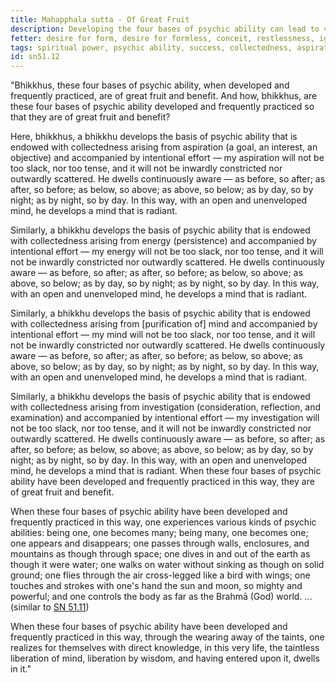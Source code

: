 ```yaml
---
title: Mahapphala sutta - Of Great Fruit
description: Developing the four bases of psychic ability can lead to various kinds of psychic abilities and the realization of the taintless liberation of mind.
fetter: desire for form, desire for formless, conceit, restlessness, ignorance
tags: spiritual power, psychic ability, success, collectedness, aspiration, persistence, energy, mind, investigation, reflection, close examination, sn, sn45-56, sn51
id: sn51.12
---
```


"Bhikkhus, these four bases of psychic ability, when developed and frequently practiced, are of great fruit and benefit. And how, bhikkhus, are these four bases of psychic ability developed and frequently practiced so that they are of great fruit and benefit?

Here, bhikkhus, a bhikkhu develops the basis of psychic ability that is endowed with collectedness arising from aspiration (a goal, an interest, an objective) and accompanied by intentional effort — my aspiration will not be too slack, nor too tense, and it will not be inwardly constricted nor outwardly scattered. He dwells continuously aware — as before, so after; as after, so before; as below, so above; as above, so below; as by day, so by night; as by night, so by day. In this way, with an open and unenveloped mind, he develops a mind that is radiant.

Similarly, a bhikkhu develops the basis of psychic ability that is endowed with collectedness arising from energy (persistence) and accompanied by intentional effort — my energy will not be too slack, nor too tense, and it will not be inwardly constricted nor outwardly scattered. He dwells continuously aware — as before, so after; as after, so before; as below, so above; as above, so below; as by day, so by night; as by night, so by day. In this way, with an open and unenveloped mind, he develops a mind that is radiant.

Similarly, a bhikkhu develops the basis of psychic ability that is endowed with collectedness arising from [purification of] mind and accompanied by intentional effort — my mind will not be too slack, nor too tense, and it will not be inwardly constricted nor outwardly scattered. He dwells continuously aware — as before, so after; as after, so before; as below, so above; as above, so below; as by day, so by night; as by night, so by day. In this way, with an open and unenveloped mind, he develops a mind that is radiant.

Similarly, a bhikkhu develops the basis of psychic ability that is endowed with collectedness arising from investigation (consideration, reflection, and examination) and accompanied by intentional effort — my investigation will not be too slack, nor too tense, and it will not be inwardly constricted nor outwardly scattered. He dwells continuously aware — as before, so after; as after, so before; as below, so above; as above, so below; as by day, so by night; as by night, so by day. In this way, with an open and unenveloped mind, he develops a mind that is radiant. When these four bases of psychic ability have been developed and frequently practiced in this way, they are of great fruit and benefit.

When these four bases of psychic ability have been developed and frequently practiced in this way, one experiences various kinds of psychic abilities: being one, one becomes many; being many, one becomes one; one appears and disappears; one passes through walls, enclosures, and mountains as though through space; one dives in and out of the earth as though it were water; one walks on water without sinking as though on solid ground; one flies through the air cross-legged like a bird with wings; one touches and strokes with one's hand the sun and moon, so mighty and powerful; and one controls the body as far as the Brahmā (God) world. ... (similar to [SN 51.11](/sn51.11))

When these four bases of psychic ability have been developed and frequently practiced in this way, through the wearing away of the taints, one realizes for themselves with direct knowledge, in this very life, the taintless liberation of mind, liberation by wisdom, and having entered upon it, dwells in it."